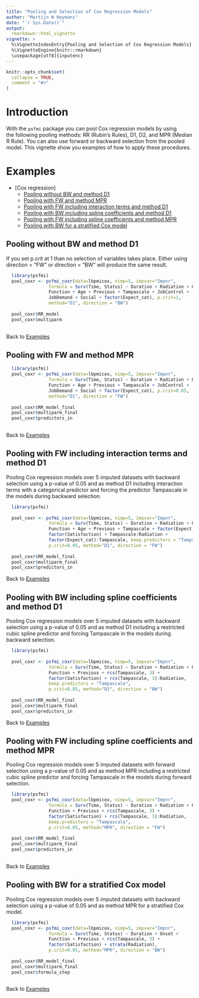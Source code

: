 ---
title: "Pooling and Selection of Cox Regression Models"
author: "Martijn W Heymans"
date: "`r Sys.Date()`"
output:
  rmarkdown::html_vignette
vignette: >
  %\VignetteIndexEntry{Pooling and Selection of Cox Regression Models}
  %\VignetteEngine{knitr::rmarkdown}
  \usepackage[utf8]{inputenc}
---

```{r setup, include = FALSE}
knitr::opts_chunk$set(
  collapse = TRUE,
  comment = "#>"
)
```

# Introduction

With the `psfmi` package you can pool Cox regression models by using  
the following pooling methods: RR (Rubin's Rules), D1, D2, and MPR 
(Median R Rule). You can also use forward or backward selection from
the pooled model. This vignette show you examples of how to apply these 
procedures.

# Examples 

* [Cox regression]
    + [Pooling without BW and method D1] 
    + [Pooling with FW and method MPR] 
    + [Pooling with FW including interaction terms and method D1]
    + [Pooling with BW including spline coefficients and method D1]
    + [Pooling with FW including spline coefficients and method MPR]
    + [Pooling with BW for a stratified Cox model]

## Pooling without BW and method D1

If you set p.crit at 1 than no selection of variables takes place. 
Either using direction = "FW" or direction = "BW" will produce the same
result.

```{r}

  library(psfmi)
  pool_coxr <- psfmi_coxr(data=lbpmicox, nimp=5, impvar="Impnr", 
                formula = Surv(Time, Status) ~ Duration + Radiation + Onset + 
                Function + Age + Previous + Tampascale + JobControl + 
                JobDemand + Social + factor(Expect_cat), p.crit=1,
                method="D1", direction = "BW")
  
  pool_coxr$RR_model
  pool_coxr$multiparm
  
```  

Back to [Examples]

## Pooling with FW and method MPR

```{r, eval=TRUE}

  library(psfmi)
  pool_coxr <- psfmi_coxr(data=lbpmicox, nimp=5, impvar="Impnr", 
                formula = Surv(Time, Status) ~ Duration + Radiation + Onset + 
                Function + Age + Previous + Tampascale + JobControl + 
                JobDemand + Social + factor(Expect_cat), p.crit=0.05,
                method="D1", direction = "FW")
  
  pool_coxr$RR_model_final
  pool_coxr$multiparm_final
  pool_coxr$predictors_in
  
```  

Back to [Examples]

## Pooling with FW including interaction terms and method D1

Pooling Cox regression models over 5 imputed datasets with backward selection
using a p-value of 0.05 and as method D1 including interaction terms with 
a categorical predictor and forcing the predictor Tampascale in the models 
during backward selection.

```{r}

  library(psfmi)
  
  pool_coxr <- psfmi_coxr(data=lbpmicox, nimp=5, impvar="Impnr", 
                formula = Surv(Time, Status) ~ Duration + Radiation + Onset + 
                Function + Age + Previous + Tampascale + factor(Expect_cat) +
                factor(Satisfaction) + Tampascale:Radiation + 
                factor(Expect_cat):Tampascale, keep.predictors = "Tampascale",
                p.crit=0.05, method="D1", direction = "FW")
  
  pool_coxr$RR_model_final
  pool_coxr$multiparm_final
  pool_coxr$predictors_in

```  

Back to [Examples]

## Pooling with BW including spline coefficients and method D1

Pooling Cox regression models over 5 imputed datasets with backward selection
using a p-value of 0.05 and as method D1 including a restricted cubic spline 
predictor and forcing Tampascale in the models during backward selection.

```{r}

  library(psfmi)
  
  pool_coxr <- psfmi_coxr(data=lbpmicox, nimp=5, impvar="Impnr", 
                formula = Surv(Time, Status) ~ Duration + Radiation + Onset + 
                Function + Previous + rcs(Tampascale, 3) + 
                factor(Satisfaction) + rcs(Tampascale, 3):Radiation,  
                keep.predictors = "Tampascale",
                p.crit=0.05, method="D1", direction = "BW")
  
  pool_coxr$RR_model_final
  pool_coxr$multiparm_final
  pool_coxr$predictors_in

```  

Back to [Examples]

## Pooling with FW including spline coefficients and method MPR

Pooling Cox regression models over 5 imputed datasets with forward selection
using a p-value of 0.05 and as method MPR including a restricted cubic spline 
predictor and forcing Tampascale in the models during forward selection.

```{r}

  library(psfmi)
  pool_coxr <- psfmi_coxr(data=lbpmicox, nimp=5, impvar="Impnr", 
                formula = Surv(Time, Status) ~ Duration + Radiation + Onset + 
                Function + Previous + rcs(Tampascale, 3) + 
                factor(Satisfaction) + rcs(Tampascale, 3):Radiation,  
                keep.predictors = "Tampascale",
                p.crit=0.05, method="MPR", direction = "FW")
  
  pool_coxr$RR_model_final
  pool_coxr$multiparm_final
  pool_coxr$predictors_in
  
```  

Back to [Examples]

## Pooling with BW for a stratified Cox model

Pooling Cox regression models over 5 imputed datasets with backward selection
using a p-value of 0.05 and as method MPR for a stratified Cox model.

```{r}

  library(psfmi)
  pool_coxr <- psfmi_coxr(data=lbpmicox, nimp=5, impvar="Impnr", 
                formula = Surv(Time, Status) ~ Duration + Onset + 
                Function + Previous + rcs(Tampascale, 3) + 
                factor(Satisfaction) + strata(Radiation), 
                p.crit=0.05, method="MPR", direction = "BW")
  
  pool_coxr$RR_model_final
  pool_coxr$multiparm_final
  pool_coxr$formula_step
  
```  

Back to [Examples]
